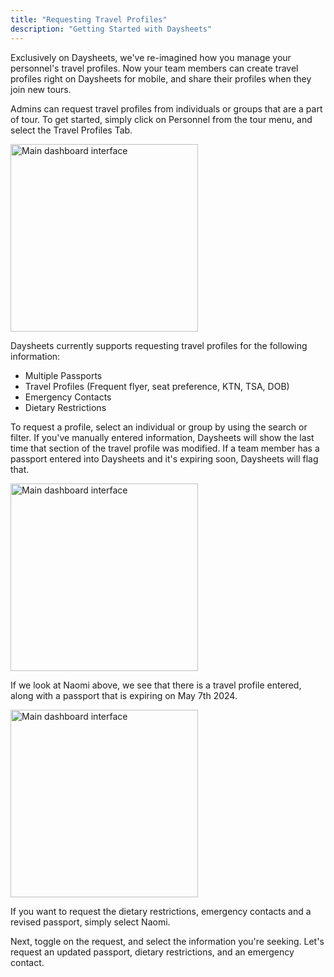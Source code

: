 ```yaml
---
title: "Requesting Travel Profiles"
description: "Getting Started with Daysheets"
---
```


Exclusively on Daysheets, we've re-imagined how you manage your personnel's
travel profiles. Now your team members can create travel profiles right on
Daysheets for mobile, and share their profiles when they join new tours.

Admins can request travel profiles from individuals or groups that are a part
of tour. To get started, simply click on Personnel from the tour menu, and
select the Travel Profiles Tab.

<img
  src="/images/personnel-travel-profile/requesting-travel-profiles/personnel-search.png"
  alt="Main dashboard interface"
  height="300"
  className="rounded-lg"
/>

Daysheets currently supports requesting travel profiles for the following
information:

- Multiple Passports
- Travel Profiles (Frequent flyer, seat preference, KTN, TSA, DOB)
- Emergency Contacts
- Dietary Restrictions

To request a profile, select an individual or group by using the search or
filter. If you've manually entered information, Daysheets will show the last
time that section of the travel profile was modified. If a team member has a
passport entered into Daysheets and it's expiring soon, Daysheets will flag
that.

<img
  src="/images/personnel-travel-profile/requesting-travel-profiles/single-person.png"
  alt="Main dashboard interface"
  height="300"
  className="rounded-lg"
/>

If we look at Naomi above, we see that there is a travel profile entered,
along with a passport that is expiring on May 7th 2024.

<img
  src="/images/personnel-travel-profile/requesting-travel-profiles/person-detail.png"
  alt="Main dashboard interface"
  height="300"
  className="rounded-lg"
/>

If you want to request the dietary restrictions, emergency contacts and a
revised passport, simply select Naomi.

Next, toggle on the request, and select the information you're seeking. Let's
request an updated passport, dietary restrictions, and an emergency contact.
